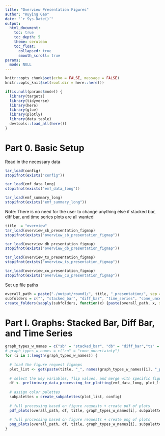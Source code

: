 ```yaml
---
title: "Overview Presentation Figures"
author: "Ruying Gao"
date: "`r Sys.Date()`"
output: 
  html_document:
    toc: true
    toc_depth: 5
    theme: cerulean
    toc_float: 
      collapsed: true
      smooth_scroll: true
params:
  mode: NULL
---
```


```r
knitr::opts_chunk$set(echo = FALSE, message = FALSE)
knitr::opts_knit$set(root.dir = here::here())
```

```r
if(is.null(params$mode)) {
  library(targets)
  library(tidyverse)
  library(here)
  library(glue)
  library(plotly)
  library(data.table)
  devtools::load_all(here())
}
```

# Part 0. Basic Setup 

Read in the necessary data

```r
tar_load(config)
stopifnot(exists("config"))

tar_load(emf_data_long)
stopifnot(exists("emf_data_long"))

tar_load(emf_summary_long)
stopifnot(exists("emf_summary_long"))
```

Note: There is no need for the user to change anything else if stacked bar, diff bar, and time series plots are all wanted

```r
title  = "overview"
tar_load(overview_sb_presentation_figmap)
stopifnot(exists("overview_sb_presentation_figmap"))

tar_load(overview_db_presentation_figmap)
stopifnot(exists("overview_db_presentation_figmap"))

tar_load(overview_ts_presentation_figmap)
stopifnot(exists("overview_ts_presentation_figmap"))

tar_load(overview_cu_presentation_figmap)
stopifnot(exists("overview_cu_presentation_figmap"))
```

Set up file paths 

```r
overall_path = paste("./output/round1/", title, "_presentation/", sep = "")
subfolders = c("", "stacked_bar", "diff_bar", "time_series", "cone_uncertainty")
create_folders(sapply(subfolders, function(x) {paste(overall_path, x, sep = "")}))
```


# Part I. Graphs: Stacked Bar, Diff Bar, and Time Series
 
```r

graph_types_w_names = c("sb" = "stacked_bar", "db" = "diff_bar","ts" = "time_series", "cu" = "cone_uncertainty")
# graph_types_w_names = c("cu" = "cone_uncertainty")
for (i in 1:length(graph_types_w_names)) {
  
  # load the figure request figmaps
  plot_list <- get(paste(title, "_", names(graph_types_w_names)[i], "_presentation_figmap", sep = ""))
  
  # select the key variables, flip values, and merge with specific figure requests
  df <- preliminary_data_processing_for_plotting(emf_data_long, plot_list)
  
  # assign color palettes
  subpalettes = create_subpalettes(plot_list, config)
  
  # full processing based on figure requests + create pdf of plots 
  pdf_plots(overall_path, df, title, graph_types_w_names[i], subpalettes, config)
  
  # full processing based on figure requests + create png of plots
  png_plots(overall_path, df, title, graph_types_w_names[i], subpalettes, config)
}
```


